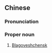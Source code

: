 {{also|布拉戈维申斯克}}
==Chinese==
{{zh-forms|s=布拉戈维申斯克|gloss=-}}

===Pronunciation===
{{zh-pron
|m=Bùlāgēwéishēnsīkè
|cat=pn
}}

===Proper noun===
{{zh-proper noun}}

# [[Blagoveshchensk]] {{qualifier|city}}